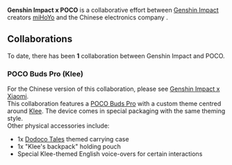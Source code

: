{{Event Infobox
|title      = Genshin Impact x POCO
|type       = Collaboration
|image      = <gallery>
Collaboration Genshin Impact x POCO (Klee) 01.png|POCO Buds Pro (Klee)
</gallery>
|country    = Global
}}
'''Genshin Impact x POCO''' is a collaborative effort between [[Genshin Impact]] creators [[miHoYo]] and the Chinese electronics company {{w|POCO (company)|POCO}}.<br/>

==Collaborations==
To date, there has been '''1''' collaboration between Genshin Impact and POCO.

===POCO Buds Pro (Klee)===
For the Chinese version of this collaboration, please see [[Genshin Impact x Xiaomi]].<br/>
This collaboration features a [https://www.po.co/global/product/poco-buds-pro-genshin-impact-edition/ POCO Buds Pro] with a custom theme centred around [[Klee]]. The device comes in special packaging with the same theming style.<br/>
Other physical accessories include:
* 1x [[Dodoco Tales]] themed carrying case
* 1x "Klee's backpack" holding pouch
* Special Klee-themed English voice-overs for certain interactions